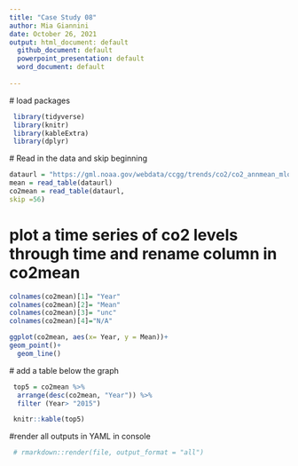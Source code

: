 ```yaml
---
title: "Case Study 08"
author: Mia Giannini
date: October 26, 2021
output: html_document: default
  github_document: default
  powerpoint_presentation: default
  word_document: default
  
---
```

 # load packages
```r
 library(tidyverse)
 library(knitr)
 library(kableExtra)
 library(dplyr)
```

 # Read in the data and skip beginning
```r
dataurl = "https://gml.noaa.gov/webdata/ccgg/trends/co2/co2_annmean_mlo.txt"
mean = read_table(dataurl)
co2mean = read_table(dataurl,
skip =56)
```

# plot a time series of co2 levels through time and rename column in co2mean
```r
colnames(co2mean)[1]= "Year"
colnames(co2mean)[2]= "Mean"
colnames(co2mean)[3]= "unc"
colnames(co2mean)[4]="N/A"

ggplot(co2mean, aes(x= Year, y = Mean))+
geom_point()+
  geom_line()
```

 # add a table below the graph
```r
 top5 = co2mean %>%
  arrange(desc(co2mean, "Year")) %>%
  filter (Year> "2015")

 knitr::kable(top5)
```
 
#render all outputs in YAML in console
```r
 # rmarkdown::render(file, output_format = "all")
```
 
 